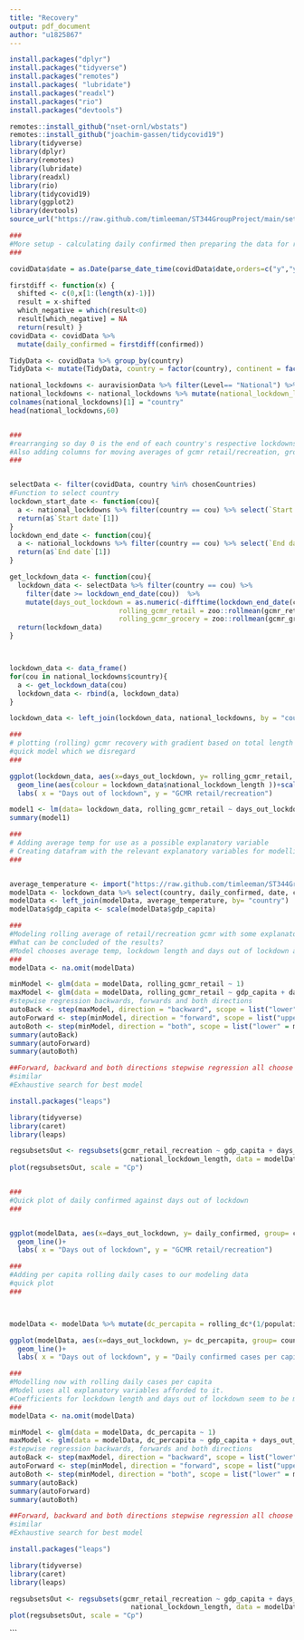 ```yaml
---
title: "Recovery"
output: pdf_document
author: "u1825867"
---
```


```r
install.packages("dplyr")
install.packages("tidyverse")
install.packages("remotes")
install.packages( "lubridate")
install.packages("readxl")
install.packages("rio")
install.packages("devtools")

remotes::install_github("nset-ornl/wbstats")
remotes::install_github("joachim-gassen/tidycovid19")
library(tidyverse)
library(dplyr)
library(remotes)
library(lubridate)
library(readxl)
library(rio)
library(tidycovid19)
library(ggplot2)
library(devtools)
source_url("https://raw.github.com/timleeman/ST344GroupProject/main/setup.R")
```



```r

###
#More setup - calculating daily confirmed then preparing the data for realignment based on lockdown end
###

covidData$date = as.Date(parse_date_time(covidData$date,orders=c("y","ym","ymd")))

firstdiff <- function(x) {
  shifted <- c(0,x[1:(length(x)-1)])
  result = x-shifted
  which_negative = which(result<0)
  result[which_negative] = NA
  return(result) }
covidData <- covidData %>%
  mutate(daily_confirmed = firstdiff(confirmed))

TidyData <- covidData %>% group_by(country) 
TidyData <- mutate(TidyData, country = factor(country), continent = factor(continent))

national_lockdowns <- auravisionData %>% filter(Level== "National") %>% select(-Level)
national_lockdowns <- national_lockdowns %>% mutate(national_lockdown_length = as.numeric(-difftime(`Start date`, `End date`)))
colnames(national_lockdowns)[1] = "country"
head(national_lockdowns,60)



```



```r

###
#rearranging so day 0 is the end of each country's respective lockdowns
#Also adding columns for moving averages of gcmr retail/recreation, grocery/pharmacy and daily confirmed cases
###


selectData <- filter(covidData, country %in% chosenCountries)
#Function to select country
lockdown_start_date <- function(cou){
  a <- national_lockdowns %>% filter(country == cou) %>% select(`Start date`)
  return(a$`Start date`[1]) 
}
lockdown_end_date <- function(cou){
  a <- national_lockdowns %>% filter(country == cou) %>% select(`End date`)
  return(a$`End date`[1]) 
}

get_lockdown_data <- function(cou){
  lockdown_data <- selectData %>% filter(country == cou) %>% 
    filter(date >= lockdown_end_date(cou))  %>%
    mutate(days_out_lockdown = as.numeric(-difftime(lockdown_end_date(cou), date)/86400),
                           rolling_gcmr_retail = zoo::rollmean(gcmr_retail_recreation, k = 7, fill = NA),
                           rolling_gcmr_grocery = zoo::rollmean(gcmr_grocery_pharmacy, k = 7, fill = NA), rolling_dc = zoo::rollmean(daily_confirmed, k = 7, fill = NA))
  return(lockdown_data)
}



lockdown_data <- data_frame()
for(cou in national_lockdowns$country){
  a <- get_lockdown_data(cou)
  lockdown_data <- rbind(a, lockdown_data)
}

lockdown_data <- left_join(lockdown_data, national_lockdowns, by = "country")
```

```r

###
# plotting (rolling) gcmr recovery with gradient based on total length - (just retail/recreation)
#quick model which we disregard
###

ggplot(lockdown_data, aes(x=days_out_lockdown, y= rolling_gcmr_retail, group= country)) +
  geom_line(aes(colour = lockdown_data$national_lockdown_length ))+scale_colour_gradient(low = "yellow", high = "blue")+
  labs( x = "Days out of lockdown", y = "GCMR retail/recreation")

model1 <- lm(data= lockdown_data, rolling_gcmr_retail ~ days_out_lockdown)
summary(model1)

```

```r

###
# Adding average temp for use as a possible explanatory variable
# Creating datafram with the relevant explanatory variables for modelling
###


average_temperature <- import("https://raw.github.com/timleeman/ST344GroupProject/main/Modelling/average_temperature_edit.xlsx")
modelData <- lockdown_data %>% select(country, daily_confirmed, date, continent, gdp_capita, gcmr_retail_recreation, gcmr_grocery_pharmacy, days_out_lockdown, income, national_lockdown_length, rolling_gcmr_retail,rolling_gcmr_grocery, population, rolling_dc) %>%  distinct()
modelData <- left_join(modelData, average_temperature, by= "country")
modelData$gdp_capita <- scale(modelData$gdp_capita)
```

```r

### 
#Modeling rolling average of retail/recreation gcmr with some explanatory variables
#What can be concluded of the results?
#Model chooses average temp, lockdown length and days out of lockdown as variables. Intuitively the only coefficient that does not make sense is the average temperature. Also has the largest effect so may need to reconsider.
###
modelData <- na.omit(modelData)

minModel <- glm(data = modelData, rolling_gcmr_retail ~ 1)
maxModel <- glm(data = modelData, rolling_gcmr_retail ~ gdp_capita + days_out_lockdown  + national_lockdown_length + average_temperature)
#stepwise regression backwards, forwards and both directions
autoBack <- step(maxModel, direction = "backward", scope = list("lower" = minModel))
autoForward <- step(minModel, direction = "forward", scope = list("upper" = maxModel))
autoBoth <- step(minModel, direction = "both", scope = list("lower" = minModel, "upper" = maxModel))
summary(autoBack)
summary(autoForward)
summary(autoBoth)

##Forward, backward and both directions stepwise regression all choose the same model which is encouraging
#similar
#Exhaustive search for best model

install.packages("leaps")

library(tidyverse)
library(caret)
library(leaps)

regsubsetsOut <- regsubsets(gcmr_retail_recreation ~ gdp_capita + days_out_lockdown + 
                              national_lockdown_length, data = modelData)
plot(regsubsetsOut, scale = "Cp")

```



```r


```

```r

###
#Quick plot of daily confirmed against days out of lockdown
###


ggplot(modelData, aes(x=days_out_lockdown, y= daily_confirmed, group= country)) +
  geom_line()+
  labs( x = "Days out of lockdown", y = "GCMR retail/recreation")

```

```r

###
#Adding per capita rolling daily cases to our modeling data
#quick plot
###



modelData <- modelData %>% mutate(dc_percapita = rolling_dc*(1/population))

ggplot(modelData, aes(x=days_out_lockdown, y= dc_percapita, group= country)) +
  geom_line()+
  labs( x = "Days out of lockdown", y = "Daily confirmed cases per capita")

```


```r
###
#Modelling now with rolling daily cases per capita
#Model uses all explanatory variables afforded to it. 
#Coefficients for lockdown length and days out of lockdown seem to be most important
###
modelData <- na.omit(modelData)

minModel <- glm(data = modelData, dc_percapita ~ 1)
maxModel <- glm(data = modelData, dc_percapita ~ gdp_capita + days_out_lockdown  + national_lockdown_length + average_temperature)
#stepwise regression backwards, forwards and both directions
autoBack <- step(maxModel, direction = "backward", scope = list("lower" = minModel))
autoForward <- step(minModel, direction = "forward", scope = list("upper" = maxModel))
autoBoth <- step(minModel, direction = "both", scope = list("lower" = minModel, "upper" = maxModel))
summary(autoBack)
summary(autoForward)
summary(autoBoth)

##Forward, backward and both directions stepwise regression all choose the same model which is encouraging
#similar
#Exhaustive search for best model

install.packages("leaps")

library(tidyverse)
library(caret)
library(leaps)

regsubsetsOut <- regsubsets(gcmr_retail_recreation ~ gdp_capita + days_out_lockdown + 
                              national_lockdown_length, data = modelData)
plot(regsubsetsOut, scale = "Cp")

```

```
